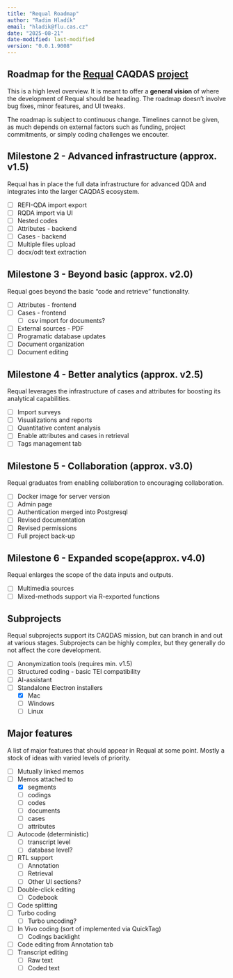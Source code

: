 ```yaml
---
title: "Requal Roadmap"
author: "Radim Hladík"
email: "hladik@flu.cas.cz"
date: "2025-08-21"
date-modified: last-modified
version: "0.0.1.9008"
---
```


## Roadmap for the [Requal](https://requal.app) CAQDAS [project](github.com/RE-QDA/requal)

This is a high level overview. It is meant to offer a **general vision** of where the development of Requal should be heading. The roadmap doesn't involve bug fixes, minor features, and UI tweaks.

The roadmap is subject to continuous change. Timelines cannot be given, as much depends on external factors such as funding, project commitments, or simply coding challenges we encouter. 

## Milestone 2 - Advanced infrastructure (approx. v1.5)

Requal has in place the full data infrastructure for advanced QDA and integrates into the larger CAQDAS ecosystem.

- [ ] REFI-QDA import export
- [ ] RQDA import via UI
- [ ] Nested codes
- [ ] Attributes - backend
- [ ] Cases - backend
- [ ] Multiple files upload
- [ ] docx/odt text extraction

## Milestone 3 - Beyond basic (approx. v2.0)

Requal goes beyond the basic "code and retrieve" functionality.

- [ ] Attributes - frontend
- [ ] Cases - frontend
  - [ ] csv import for documents?
- [ ] External sources - PDF
- [ ] Programatic database updates
- [ ] Document organization
- [ ] Document editing

## Milestone 4 - Better analytics (approx. v2.5) 

Requal leverages the infrastructure of cases and attributes for boosting its analytical capabilities.

- [ ] Import surveys
- [ ] Visualizations and reports
- [ ] Quantitative content analysis
- [ ] Enable attributes and cases in retrieval
- [ ] Tags management tab

## Milestone 5 - Collaboration (approx. v3.0) 

Requal graduates from enabling collaboration to encouraging collaboration.

- [ ] Docker image for server version
- [ ] Admin page
- [ ] Authentication merged into Postgresql
- [ ] Revised documentation
- [ ] Revised permissions
- [ ] Full project back-up

## Milestone 6 - Expanded scope(approx. v4.0) 

Requal enlarges the scope of the data inputs and outputs.

- [ ] Multimedia sources 
- [ ] Mixed-methods support via R-exported functions

## Subprojects

::: {.callout-note}
Requal subprojects support its CAQDAS mission, but can branch in and out at various stages. Subprojects can be highly complex, but they generally do not affect the core development.
:::

- [ ] Anonymization tools (requires min. v1.5)
- [ ] Structured coding - basic TEI compatibility
- [ ] AI-assistant
- [ ] Standalone Electron installers
  - [X] Mac
  - [ ] Windows
  - [ ] Linux

## Major features

A list of major features that should appear in Requal at some point. Mostly a stock of ideas with varied levels of priority.

- [ ] Mutually linked memos
- [ ] Memos attached to
  - [X] segments
  - [ ] codings
  - [ ] codes
  - [ ] documents
  - [ ] cases
  - [ ] attributes
- [ ] Autocode (deterministic)
  - [ ] transcript level
  - [ ] database level?
- [ ] RTL support
  - [ ] Annotation
  - [ ] Retrieval
  - [ ] Other UI sections?
- [ ] Double-click editing
  - [ ] Codebook
- [ ] Code splitting
- [ ] Turbo coding
  - [ ] Turbo uncoding?
- [ ] In Vivo coding (sort of implemented via QuickTag)
  - [ ] Codings backlight
- [ ] Code editing from Annotation tab
- [ ] Transcript editing
  - [ ] Raw text
  - [ ] Coded text